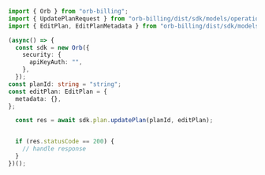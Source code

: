 ```typescript UpdatePlan.ts
import { Orb } from "orb-billing";
import { UpdatePlanRequest } from "orb-billing/dist/sdk/models/operations";
import { EditPlan, EditPlanMetadata } from "orb-billing/dist/sdk/models/shared";

(async() => {
  const sdk = new Orb({
    security: {
      apiKeyAuth: "",
    },
  });
const planId: string = "string";
const editPlan: EditPlan = {
  metadata: {},
};

  const res = await sdk.plan.updatePlan(planId, editPlan);


  if (res.statusCode == 200) {
    // handle response
  }
})();
```
